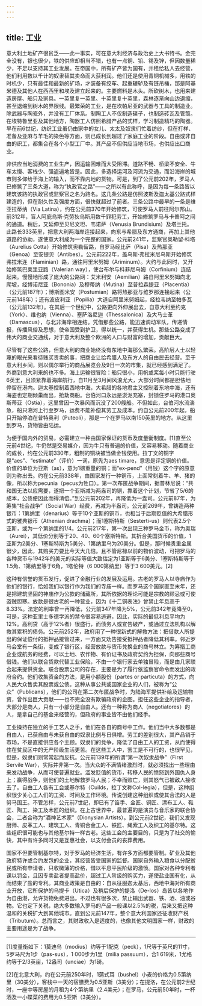 ```yaml
---
---
---
```

title: 工业
---




意大利土地矿产很贫乏——此一事实，可在意大利经济与政治史上大书特书。金完全没有，银也很少，铁的供应却相当不错，也有一点铜、铅、锡及锌，但因数量稀少，不足以支持其工业发展。在帝国中，所有矿产皆为国有，并租给私人去经营，他们利用数以千计的奴隶替其卖命而大获利润。他们还是使用青铜机械多，用铁的时机少，只有最佳和最新的矿场，才装备有绞车、起重辘轳及有链吊桶，那是阿基米德及其他人在西西里和埃及建立起来的。主要燃料是木头。所砍树木，也用来建造房屋、船只及家具。一英里复一英里、十英里复十英里，森林逐渐向山边退缩，甚至退缩到树木的界限线。最繁荣的工业，是在坎帕尼亚的武器与工具的制造业。除武器与陶瓷外，并没有工厂体系。制陶工人不仅制造碟子，也制造砖瓦及管筒。在埃特鲁里亚及其他地方，陶器工人仿照希腊产品的式样，学习制造精巧的陶器。早在前6世纪，纺织工业虽仍由家中的女儿、太太及奴隶们忙着纺纱，但在打样、准备及亚麻与羊毛的染色等方面，则已成长到超过了家庭工业的阶段。自由或非自由的织工，都集合在各个小型工厂中。其产品不但供应当地市场，也供应出口商业。

非供应当地消费的工业生产，因运输困难而大受阻滞。道路不畅、桥梁不安全、牛车太慢、客栈少、强盗遍地皆是。因此，多选择运河及河流为交通，而沿海岸的城市则多仰给于海上的输入，而不靠内地的货物。可是，到了公元前202年，罗马人已修筑了三条大道，称为“执政官之路”——之所以有此称呼，是因为每一条路皆以建筑该路的执政官或监察官之名为路名。这几条公路是仿照波斯及迦太基公路式样建造的，但在耐久性及强度方面，很快就超过了前者。三条公路中最早的一条是维亚拉蒂纳（Via Latina），约在公元前370年开始修筑，可使罗马人前往阿尔邦山。前312年，盲人阿庇乌斯·克劳狄乌斯用数千罪犯劳工，开始修筑罗马与卡普阿之间的通道。稍后，又延伸至贝尼文坦、韦诺萨（Venusia Brundisium）及塔兰托。此路长333英里，把意大利两海岸连接起来，向东与希腊及东方通商，再加上其他道路的协助，遂使意大利成为一个完整的国家。公元前241年，监察官奥勒留·科塔（Aurelius Cotta）开始修筑奥勒留路，自罗马经比萨（Pisa）及热那亚（Genoa）至安提贝（Antibes）。公元前222年，盖乌斯·弗拉米尼乌斯开始修筑弗拉米连（Flaminian）路，通往阿里米努姆（Ariminum）。大约与此同时，又开始修筑巴莱里亚路（Valerian way），使台布尔与科菲尼乌姆（Corfinium）连结起来。慢慢地形成了庞大的公路网：艾米利安（Aemilian）路自阿里米努姆向北爬坡，经博诺尼亚（Bononia）及穆蒂纳（Mutina）至普拉森提亚（Placentia）（公元前187年）；博斯图米安（Postumian）路将热那亚与维罗那连接起来（公元前148年）；还有波皮利亚（Popilia）大道自阿里米努姆起，经拉韦纳至帕多瓦（公元前132年）。在其后一个世纪中，公路更向外伸展出去，自意大利至约克（York）、维也纳（Vienna）、塞萨洛尼迦（Thessalonica）及大马士革（Damascus），与北非海岸相连结。凭借那些公路，能迅速调动军队，传递情报，传播风俗及思想，使帝国受到护卫，得以统一，并获得生机。那些公路变成了伟大的商业交通线，对于意大利及整个欧洲的人口与财富的增加，贡献巨大。

尽管有了这些公路，但意大利的商业始终没有东地中海那么繁荣。高阶层人士以轻蔑的眼光来看待贱买贵卖的事，把商业让给希腊人及东方人的自由民去经营。至于意大利乡间，则以偶尔举行的商品展览会及9日一次的市集，就已经感到满足了。外商到意大利来的也不多。海上运输很冒险：船只很小，用帆或桨每小时只能行驶6英里，且须紧靠着海岸航行，自11月至3月间风浪尤大，大部分时间都是胆怯地停留在港内。迦太基控制着西地中海，大希腊的各地君主又控制着东地中海，还有海盗也定期倾巢而出，抢劫商船。台伯河口永远是淤泥充塞，封锁住罗马的港口奥斯蒂亚（Ostia），这里曾因一次暴风而沉没了200艘船。不但如此，台伯河水流湍急，船只溯河上行至罗马，运费不能补偿其劳工及成本。约自公元前200年起，船只开始停泊在普特奥利（Puteoli），那是一个在罗马以南150英里的地方。从这里到罗马，货物皆由陆运。

为便于国内外的贸易，必需建立一种由国家保证的货币及度量衡制度。[1]直至公元前4世纪，牛仍然是交易媒介，因为牛只有普遍的价值，又容易移动。随着商业的成长，约在公元前330年，粗制的铜块被当做金钱使用。拉丁文的铜字是“aes”、“estimate”（评价）一词，原先为aes timare，意思是评定铜的价值。价值的单位为亚斯（as），意为1磅重量的铜；而“ex-pend”（用钱）这个字的原意则为称出去。约在公元前338年，由国家发行一种铜币，上面常刻着牛、羊、猪的像，所以称为pecunia（pecus为牲口）。第一次布匿战争期间，据普林尼说：“共和国无法以应需要，遂把一个亚斯减为两盎司的铜，靠着这个计划，节省了5/6的成本，公债便因此而得清偿。”到公元前202年，再降低为一盎司。公元前87年，为筹集“社会战争”（Social War）经费，再减为半盎司。公元前269年，曾铸造两种银币：1第纳里（denarius）等于10个亚斯的铜币，也相当于后期贬值的大希腊形式的雅典银币（Athenian drachma）；而1塞斯特斯（Sesterti-us）则代表2.5个亚斯，或为一个第纳里的1/4。公元前217年，第一次出现三种罗马金币，称为奥瑞（Aurei），其低价分别等于20、40、60个塞斯特斯。其折合美国货币的价值，1亚斯为2美分、1塞斯特斯为5美分、1第纳里乌为20美分。但是，那时候贵重金属很少，因此，其购买力要比今天大几倍。且不管尼禄以前的物价波动，可把罗马的各种货币与1942年的美元的实际等值大致估定为1亚斯等于6美分、1塞斯特斯等于1.5角、1第纳里等于6角，1塔伦特（6 000第纳里）等于3 600美元。[2]

这种有信誉的货币发行，促进了金融行业的发展及运用。古老的罗马人以寺庙作为他们的银行，恰如我们以银行作为我们的寺庙一样。而罗马这个国家直至末年，还是把建筑坚固的神庙作为公款的储藏所，其所依据的理论可能是宗教的顾忌或可使盗贼胆寒。放款是很古老的一种营业，因为《十二铜表法》曾禁止年息高于8.33%。法定的利率曾一再降低，公元前347年降为5%，公元前342年竟降至0，可是，这种亚里士多德学派的禁令很容易逃避，因此，实际的最低利息平均为12%。高利贷（高于12%者）很盛行，而债务人或宣告破产，或通过立法机构以解救其累积的债务。公元前252年，政府用了一种很新式的解救方法：把借款人所提出的保证偿付的抵押品接管过来，一方面又劝告接受抵押品者降低其利率。邻近罗马会堂有一条街，变成了银行区，经营放款与货币兑换业的商号林立。为筹措工商企业或航务的经费，可以土地、农作物、有价证书及政府契约为担保，向那些商号借钱。他们以联合贷款代替工业保险，不由一个银行家去单独冒险，而是由几家联合起来提供资金。联合股票公司的存在，主要是为了履行依监察官命令而发出的政府合约。他们收集资金的方法，是用小额股份（partes or particuta）的方式，向人民大众售卖其股票或公债。这种从事公共或国家企业的人们，被称为“公众”（Publicans），他们的公司在第二次布匿战争时，为陆海军提供补给及运输物资，曾作出巨大贡献——也不完全没有欺骗政府的企图。担任这些企业的指导者，大部分是商人，只有一小部分是自由人。还有一种称为商人（negotiatores）的人，是拿自己的基金来经营的，但政府的事业皆不由他们经手。

工业操持在独立的手工艺人之手，他们在各自的商号中工作。他们当中大多数都是自由人，已获自由与未获自由的奴隶比例与日俱增。劳工的差别很大，其产品销于市场，不是直接供应各个主顾。奴隶们的竞争，降低了自由工人的工资，从而使得住在贫民区中的无产阶级生活更苦。在这些工人中，罢工是不可行的，也很罕见，但是，奴隶们则常常起而反抗。公元前139年的所谓“第一次奴隶战争”（First Servile War），实际并非第一次。当大众的不满情绪激烈时，就必须找出一些理由来发动战争，从而可使普遍就业。滥发贬值的货币，转移人民的愤怒到外国仇人身上；赢得战争，则他们的土地解救罗马人民；不幸而败亡，则其怒气已被敌人接收去了。自由工人各有工会或基尔特（Cuilds，拉丁文称Col-legia），但是，这种组织很少关心工人们的工资、时间及工作环境。传说创建这种组织或使其合法的人是努马国王。不管怎样，公元前7世纪，即已有了笛手、金匠、铜匠、漂布工人、鞋匠、陶工、染工及木匠的组织。在上古世界中，最普遍的是演员与音乐家的联合协会，二者合称为“酒神艺术家”（Dionysian Artists）。到公元前2世纪，我们又发现厨师、皮革工人、建筑工人、青铜合金工人、铁匠、绳索工人及织工的基尔特。这些组织很可能也与其他基尔特一样古老。这些工会的主要目的，只是为了社交的愉快，其中有许多同时又是互惠社会，以支付会员的丧葬费用。

国家不但要管制基尔特，对于罗马的经济生活，有许多方面都要管制。矿业及其他政府特许或合约发包的企业，其经营皆受国家的监督。国家自外输入粮食以分配贫民或所有申请者，只收微薄的价格，借以平息平民阶级的激愤。国家对各种专利者课以罚金，且因专卖盐者提高盐价，超过工人阶级的购买力，遂使盐业国有化，从而结束了盐的专利。其商业政策是自由的：自从征服迦太基后，西地中海对所有商业开放，它所保护的乌提卡（Utica）及稍后保护的提洛（De-los）岛皆以各地作为自由港，允许货物免费进出。不过也有很多次，禁止输出武器、铁、酒、油或谷物。它也定下关税，绝大多数输入罗马的产品一般课以2.5%的税，后来又把这种温和的关税扩大到其他城市。直到公元前147年，整个意大利国家还征收财产税（Tributum）。总而言之，其财政收入是适度的，也像其他文明国家一样，财政的主要用途是为了战争。



* * *



[1]度量衡如下：1莫迪乌（modius）约等于1配克（peck），1尺等于英尺的11寸，5罗马尺为1步（pas-sus），1 000步为1里（milia passuum），合1 619米，1尤格约等于2/3英亩，12盎司（unciae）为1磅。

[2]在北意大利，约在公元前250年时，1蒲式耳（bushel）小麦的价格为0.5第纳里（30美分），客栈中一天的宿膳费为0.5亚斯（3美分）；在提洛，在公元前2世纪时，一座中等房屋的月租为4个第纳里（2.4美元）；在罗马，公元前50年时，一杯酒及一小碟菜的费用为0.5亚斯（3美分）。